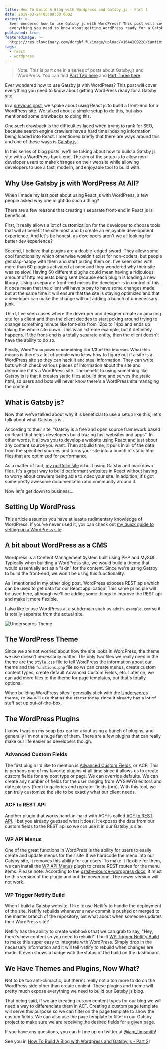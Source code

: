 ```yaml
---
title: How To Build A Blog with Wordpress and Gatsby.js - Part 1
date: 2019-03-24T05:00:00.000Z
excerpt: >-
  Ever wondered how to use Gatsby js with WordPress? This post will cover
  everything you need to know about getting WordPress ready for a Gatsby site.
published: true
featuredImage: >-
  https://res.cloudinary.com/dcrgbfjfu/image/upload/v1644109220/iamtimsmith/how-to-build-a-blog-with-wordpress-and-gatsby-part-1_bqdelr.jpg
tags:
  - react
  - wordpress
---
```


> Note: This is part one in a series of posts about Gatsby.js and WordPress. You can find [Part Two here](/blog/how-to-build-a-blog-with-wordpress-and-gatsby-part-2) and [Part Three here](/blog/how-to-build-a-blog-with-wordpress-and-gatsby-part-3).

Ever wondered how to use Gatsby js with WordPress? This post will cover everything you need to know about getting WordPress ready for a Gatsby site.

In a [previous post](/blog/using-wordpress-with-react/), we spoke about using React js to build a front-end for a WordPress site. We talked about a simple setup to do this, but also mentioned some drawbacks to doing this.

One such drawback is the difficulties faced when trying to rank for SEO, because search engine crawlers have a hard time indexing information being loaded into React. I mentioned briefly that there are ways around this and one of these ways is [Gatsby.js](https://www.gatsbyjs.org/).

In this series of blog posts, we'll be talking about how to build a Gatsby js site with a WordPress back-end. The aim of the setup is to allow non-developer users to make changes on their website while allowing developers to use a fast, modern, and enjoyable tool to build with.

<gif
  src="https://media.giphy.com/media/3o7ZeTmU77UlPyeR2w/giphy.mp4"
  caption="Kylo Ren approves!"
/>

## Why Use Gatsby js with WordPress At All?

When I made my last post about using React js with WordPress, a few people asked why one might do such a thing?

There are a few reasons that creating a separate front-end in React js is beneficial:

First, it really allows a lot of customization for the developer to choose tools that will a) benefit the site most and b) create an enjoyable development experience. And let's be honest, as developers aren't we all looking for better dev experience?

Second, I believe that plugins are a double-edged sword. They allow some cool functionality which otherwise wouldn't exist for non-coders, but people get slap-happy with them and start putting them on. I've seen sites with more than 60 plugins activated at once and they wondered why their site was so slow! Having 60 different plugins could mean having a ridiculous amount of http requests being sent because each plugin is loading a new library. Using a separate front-end means the developer is in control of this. It does mean that the client will have to pay to have some changes made, but at the same time it will ensure that the site is staying optimized and that a developer can make the change without adding a bunch of unnecessary junk.

<gif
  src="https://media.giphy.com/media/CBFgxojcXwac/giphy.mp4"
  caption="He can't believe it! It's a good thing he's go infinite sunglasses to take off in disbelief."
/>

Third, I've seen cases where the developer and designer create an amazing site for a client and then the client decides to start poking around trying to change something minute like font-size from 12px to 14px and ends up taking the whole site down. This is an extreme example, but it definitely happens. If the front-end is a totally separate entity, then the client doesn't have the ability to do so.

Finally, WordPress powers something like 1/3 of the internet. What this means is there's a lot of people who know how to figure out if a site is a WordPress site so they can hack it and steal information. They can write bots which check various pieces of information about the site and determine if it's a WordPress site. The benefit to using something like Gatsby js is that it creates static files at build time and serves the static html, so users and bots will never know there's a WordPress site managing the content.

<EmailSignup />

## What is Gatsby js?

Now that we've talked about why it is beneficial to use a setup like this, let's talk about what Gatsby.js is.

According to their site, "Gatsby is a free and open source framework based on React that helps developers build blazing fast websites and apps". In other words, it allows you to develop a website using React and just about any content source you want. Then at build time, it pulls in all of the data from the specified sources and turns your site into a bunch of static html files that are optimized for performance.

As a matter of fact, [my portfolio site](https://www.iamtimsmith.com) is built using Gatsby and markdown files. It's a great way to build performant websites in React without having to worry about crawlers being able to index your site. In addition, it's got some pretty awesome documentation and community around it.

Now let's get down to business...

<gif
  src="https://media.giphy.com/media/xUOwGmsFStnxzIGC2s/giphy.mp4"
  caption="&#x22;I love all this water cool talk, but let's get down to business.&#x22; - Roland Schitt"
/>

## Setting Up WordPress

This article assumes you have at least a rudimentary knowledge of WordPress. If you've never used it, you can check out [my quick guide to setting up a WordPress site](/blog/how-to-build-a-beautiful-website-in-less-than-10-minutes/).

## A bit about WordPress as a CMS

Wordpress is a Content Management System built using PHP and MySQL. Typically when building a WordPress site, we would build a theme that would essentially act as a "skin" for the content. Since we're using Gatsby to build the front-end, we won't be using this functionality.

As I mentioned in my other blog post, WordPress exposes REST apis which can be used to get data for our React application. This same principle will be used here, although we'll be adding some things to improve the REST api and make it more flexible.

I also like to use WordPress at a subdomain such as `admin.example.com` so it is totally separate from the actual site.

![Underscores Theme](https://res.cloudinary.com/dcrgbfjfu/image/upload/v1644109224/iamtimsmith/underscores_f06pef.png "Underscores Theme Logo")

## The WordPress Theme

Since we are not worried about how the site looks in WordPress, the theme we use doesn't necessarily matter. The only two files we really need in the theme are the `style.css` file to tell WordPress the information about our theme and the `functions.php` file so we can create menus, create custom content types, create default Advanced Custom Fields, etc. Later on, we can add more files to the theme for page templates, but that's totally optional.

When building WordPress sites I generally stick with the [Underscores](https://underscores.me/) theme, so we will use that as the starter today since it already has a lot of stuff set up out-of-the-box.

## The WordPress Plugins

I know I was on my soap box earlier about using a bunch of plugins, and generally I'm not a huge fan of them. There are a few plugins that can really make our life easier as developers though.

### Advanced Custom Fields

The first plugin I'd like to mention is [Advanced Custom Fields](https://www.advancedcustomfields.com/), or ACF. This is perhaps one of my favorite plugins of all time since it allows us to create custom fields for any post type or page. We can override defaults. We can create any number of fields for the user ranging from WYSIWYG editors and date pickers (free) to galleries and repeater fields (pro). With this tool, we can truly customize the site to be exactly what our client needs.

### ACF to REST API

Another plugin that works hand-in-hand with ACF is called [ACF to REST API](https://github.com/airesvsg/acf-to-rest-api). I bet you already guessed what it does. It exposes the data from our custom fields to the REST api so we can use it in our Gatsby js site.

### WP API Menus

One of the great functions in WordPress is the ability for users to easily create and update menus for their site. If we hardcode the menu into our Gatsby site, it removes this ability for our users. To make it flexible for them, we can install the [WP API Menus](https://github.com/unfulvio/wp-api-menus) plugin to create REST routes for the menu items. Please note: According to the [gatsby-source-wordpress docs](https://github.com/gatsbyjs/gatsby/tree/master/packages/gatsby-source-wordpress), it must be this version of the plugin and not the newer one. The newer version will not work.

### WP Trigger Netlify Build

When I build a Gatsby website, I like to use Netlify to handle the deployment of the site. Netlify rebuilds whenever a new commit is pushed or merged to the master branch of the repository, but what about when someone updates their WordPress site?

Netlify has the ability to create webhooks that we can grab to say, "Hey, there's new content so you need to rebuild". I built [WP Trigger Netlify Build](https://github.com/iamtimsmith/wp-trigger-netlify-build) to make this super easy to integrate with WordPress. Simply drop in the necessary information and it will tell Netlify to rebuild when changes are made. It even shows a badge with the status of the build on the dashboard.

<gif
  src="https://media.giphy.com/media/qyX9oq2ZmsPwk/giphy.mp4"
  caption="&#x22;We gon' have lots of fixins!&#x22; - Stevie Janowski"
/>

<EmailSignup />

## We Have Themes and Plugins, Now What?

Not to be too anti-climactic, but there's really not a ton more to do on the WordPress side other than create content. These plugins and theme will pretty much expose everything we need to build our Gatsby js blog.

That being said, if we are creating custom content types for our blog we will need a way to differenciate them in ACF. Creating a custom page template will serve this purpose so we can filter on the page template to show the custom fields. We can also use the page template to filter in our Gatsby project to make sure we are receiving the desired fields for a given page.

If you have any questions, you can hit me up on twitter at [@iam_timsmith](https://twitter.com/iam_timsmith)!

See you in [How To Build A Blog with Wordpress and Gatsby.js - Part 2](/blog/how-to-build-a-blog-with-wordpress-and-gatsby-part-2)!
